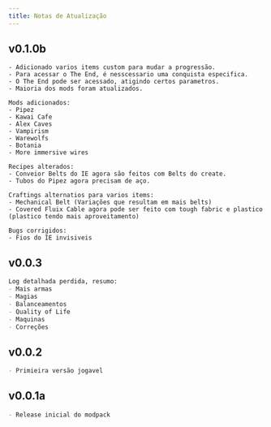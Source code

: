 ```yaml
---
title: Notas de Atualização
---
```


## v0.1.0b
```
- Adicionado varios items custom para mudar a progressão.
- Para acessar o The End, é nesscessario uma conquista especifica.
- O The End pode ser acessado, atigindo certos parametros.
- Maioria dos mods foram atualizados.

Mods adicionados:
- Pipez
- Kawai Cafe
- Alex Caves
- Vampirism
- Warewolfs
- Botania
- More immersive wires

Recipes alterados:
- Conveior Belts do IE agora são feitos com Belts do create.
- Tubos do Pipez agora precisam de aço.

Craftings alternatios para varios items:
- Mechanical Belt (Variações que resultam em mais belts)
- Covered Fluix Cable agora pode ser feito com tough fabric e plastico (plastico tendo mais aproveitamento)

Bugs corrigidos:
- Fios do IE invisiveis

```

## v0.0.3
```md
Log detalhada perdida, resumo:
- Mais armas
- Magias
- Balanceamentos
- Quality of Life
- Maquinas
- Correções
```

## v0.0.2
```md
- Primieira versão jogavel
```

## v0.0.1a
```md
- Release inicial do modpack
```


